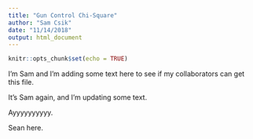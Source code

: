 ```yaml
---
title: "Gun Control Chi-Square"
author: "Sam Csik"
date: "11/14/2018"
output: html_document
---
```


```r
knitr::opts_chunk$set(echo = TRUE)
```

I'm Sam and I'm adding some text here to see if my collaborators can get this file.

It's Sam again, and I'm updating some text.

Ayyyyyyyyyy.

Sean here.